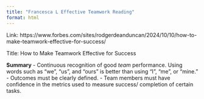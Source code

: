 ```yaml
---
title: "Francesca L Effective Teamwork Reading"
format: html
---
```


Link: https://www.forbes.com/sites/rodgerdeanduncan/2024/10/10/how-to-make-teamwork-effective-for-success/

Title: How to Make Teamwork Effective for Success

**Summary**
- Continuous recognition of good *team* performance. Using words such as "we", "us", and "ours" is better than using "I", "me", or "mine."
- Outcomes must be clearly defined.
- Team members must have confidence in the metrics used to measure success/ completion of certain tasks.
